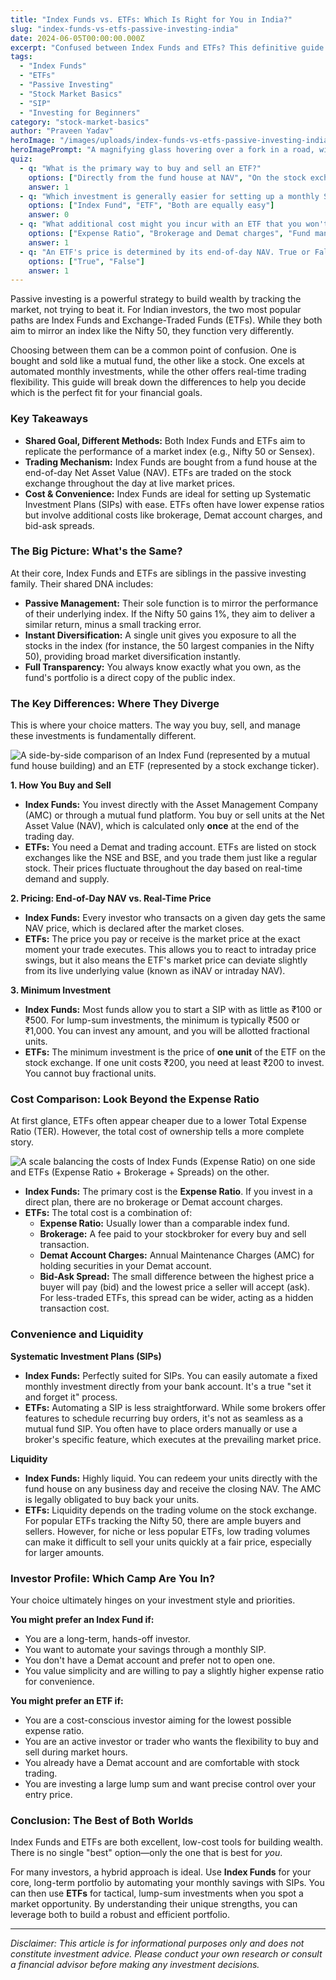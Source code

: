 ```yaml
---
title: "Index Funds vs. ETFs: Which Is Right for You in India?"
slug: "index-funds-vs-etfs-passive-investing-india"
date: 2024-06-05T00:00:00.000Z
excerpt: "Confused between Index Funds and ETFs? This definitive guide breaks down the key differences in costs, trading, and convenience to help Indian investors choose the right passive investment."
tags:
  - "Index Funds"
  - "ETFs"
  - "Passive Investing"
  - "Stock Market Basics"
  - "SIP"
  - "Investing for Beginners"
category: "stock-market-basics"
author: "Praveen Yadav"
heroImage: "/images/uploads/index-funds-vs-etfs-passive-investing-india/hero-image.jpg"
heroImagePrompt: "A magnifying glass hovering over a fork in a road, with one path leading to a sign that says 'Index Funds' and the other to a sign that says 'ETFs', symbolizing the investment choice."
quiz:
  - q: "What is the primary way to buy and sell an ETF?"
    options: ["Directly from the fund house at NAV", "On the stock exchange like a share", "Only through a financial advisor"]
    answer: 1
  - q: "Which investment is generally easier for setting up a monthly SIP?"
    options: ["Index Fund", "ETF", "Both are equally easy"]
    answer: 0
  - q: "What additional cost might you incur with an ETF that you won't with a direct Index Fund?"
    options: ["Expense Ratio", "Brokerage and Demat charges", "Fund management fees"]
    answer: 1
  - q: "An ETF's price is determined by its end-of-day NAV. True or False?"
    options: ["True", "False"]
    answer: 1
---
```


Passive investing is a powerful strategy to build wealth by tracking the market, not trying to beat it. For Indian investors, the two most popular paths are Index Funds and Exchange-Traded Funds (ETFs). While they both aim to mirror an index like the Nifty 50, they function very differently.

Choosing between them can be a common point of confusion. One is bought and sold like a mutual fund, the other like a stock. One excels at automated monthly investments, while the other offers real-time trading flexibility. This guide will break down the differences to help you decide which is the perfect fit for your financial goals.

### Key Takeaways
*   **Shared Goal, Different Methods:** Both Index Funds and ETFs aim to replicate the performance of a market index (e.g., Nifty 50 or Sensex).
*   **Trading Mechanism:** Index Funds are bought from a fund house at the end-of-day Net Asset Value (NAV). ETFs are traded on the stock exchange throughout the day at live market prices.
*   **Cost & Convenience:** Index Funds are ideal for setting up Systematic Investment Plans (SIPs) with ease. ETFs often have lower expense ratios but involve additional costs like brokerage, Demat account charges, and bid-ask spreads.

### The Big Picture: What's the Same?

At their core, Index Funds and ETFs are siblings in the passive investing family. Their shared DNA includes:
*   **Passive Management:** Their sole function is to mirror the performance of their underlying index. If the Nifty 50 gains 1%, they aim to deliver a similar return, minus a small tracking error.
*   **Instant Diversification:** A single unit gives you exposure to all the stocks in the index (for instance, the 50 largest companies in the Nifty 50), providing broad market diversification instantly.
*   **Full Transparency:** You always know exactly what you own, as the fund's portfolio is a direct copy of the public index.

### The Key Differences: Where They Diverge

This is where your choice matters. The way you buy, sell, and manage these investments is fundamentally different.

![A side-by-side comparison of an Index Fund (represented by a mutual fund house building) and an ETF (represented by a stock exchange ticker).](/images/uploads/index-funds-vs-etfs-passive-investing-india/fund-vs-exchange.png)

**1. How You Buy and Sell**

*   **Index Funds:** You invest directly with the Asset Management Company (AMC) or through a mutual fund platform. You buy or sell units at the Net Asset Value (NAV), which is calculated only **once** at the end of the trading day.
*   **ETFs:** You need a Demat and trading account. ETFs are listed on stock exchanges like the NSE and BSE, and you trade them just like a regular stock. Their prices fluctuate throughout the day based on real-time demand and supply.

**2. Pricing: End-of-Day NAV vs. Real-Time Price**

*   **Index Funds:** Every investor who transacts on a given day gets the same NAV price, which is declared after the market closes.
*   **ETFs:** The price you pay or receive is the market price at the exact moment your trade executes. This allows you to react to intraday price swings, but it also means the ETF's market price can deviate slightly from its live underlying value (known as iNAV or intraday NAV).

**3. Minimum Investment**

*   **Index Funds:** Most funds allow you to start a SIP with as little as ₹100 or ₹500. For lump-sum investments, the minimum is typically ₹500 or ₹1,000. You can invest any amount, and you will be allotted fractional units.
*   **ETFs:** The minimum investment is the price of **one unit** of the ETF on the stock exchange. If one unit costs ₹200, you need at least ₹200 to invest. You cannot buy fractional units.

### Cost Comparison: Look Beyond the Expense Ratio

At first glance, ETFs often appear cheaper due to a lower Total Expense Ratio (TER). However, the total cost of ownership tells a more complete story.

![A scale balancing the costs of Index Funds (Expense Ratio) on one side and ETFs (Expense Ratio + Brokerage + Spreads) on the other.](/images/uploads/index-funds-vs-etfs-passive-investing-india/cost-comparison.png)

*   **Index Funds:** The primary cost is the **Expense Ratio**. If you invest in a direct plan, there are no brokerage or Demat account charges.
*   **ETFs:** The total cost is a combination of:
    *   **Expense Ratio:** Usually lower than a comparable index fund.
    *   **Brokerage:** A fee paid to your stockbroker for every buy and sell transaction.
    *   **Demat Account Charges:** Annual Maintenance Charges (AMC) for holding securities in your Demat account.
    *   **Bid-Ask Spread:** The small difference between the highest price a buyer will pay (bid) and the lowest price a seller will accept (ask). For less-traded ETFs, this spread can be wider, acting as a hidden transaction cost.

### Convenience and Liquidity

**Systematic Investment Plans (SIPs)**
*   **Index Funds:** Perfectly suited for SIPs. You can easily automate a fixed monthly investment directly from your bank account. It's a true "set it and forget it" process.
*   **ETFs:** Automating a SIP is less straightforward. While some brokers offer features to schedule recurring buy orders, it's not as seamless as a mutual fund SIP. You often have to place orders manually or use a broker's specific feature, which executes at the prevailing market price.

**Liquidity**
*   **Index Funds:** Highly liquid. You can redeem your units directly with the fund house on any business day and receive the closing NAV. The AMC is legally obligated to buy back your units.
*   **ETFs:** Liquidity depends on the trading volume on the stock exchange. For popular ETFs tracking the Nifty 50, there are ample buyers and sellers. However, for niche or less popular ETFs, low trading volumes can make it difficult to sell your units quickly at a fair price, especially for larger amounts.

### Investor Profile: Which Camp Are You In?

Your choice ultimately hinges on your investment style and priorities.

**You might prefer an Index Fund if:**
*   You are a long-term, hands-off investor.
*   You want to automate your savings through a monthly SIP.
*   You don't have a Demat account and prefer not to open one.
*   You value simplicity and are willing to pay a slightly higher expense ratio for convenience.

**You might prefer an ETF if:**
*   You are a cost-conscious investor aiming for the lowest possible expense ratio.
*   You are an active investor or trader who wants the flexibility to buy and sell during market hours.
*   You already have a Demat account and are comfortable with stock trading.
*   You are investing a large lump sum and want precise control over your entry price.

### Conclusion: The Best of Both Worlds

Index Funds and ETFs are both excellent, low-cost tools for building wealth. There is no single "best" option—only the one that is best for *you*.

For many investors, a hybrid approach is ideal. Use **Index Funds** for your core, long-term portfolio by automating your monthly savings with SIPs. You can then use **ETFs** for tactical, lump-sum investments when you spot a market opportunity. By understanding their unique strengths, you can leverage both to build a robust and efficient portfolio.

---
*Disclaimer: This article is for informational purposes only and does not constitute investment advice. Please conduct your own research or consult a financial advisor before making any investment decisions.*